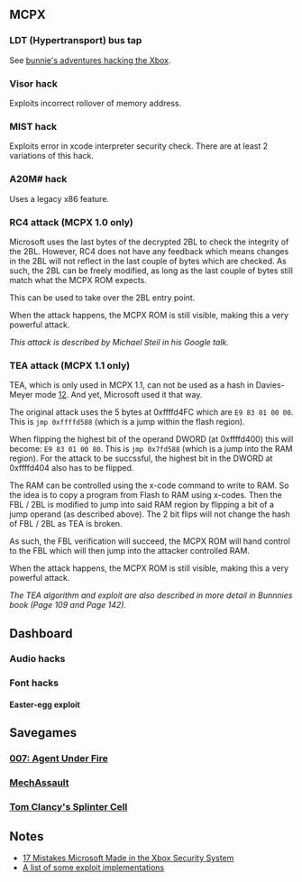 == MCPX ==

=== LDT (Hypertransport) bus tap ===

See [http://www.xenatera.com/bunnie/proj/anatak/xboxmod.html#ldt bunnie's adventures hacking the Xbox].

=== Visor hack ===

Exploits incorrect rollover of memory address.

=== MIST hack ===

Exploits error in xcode interpreter security check.
There are at least 2 variations of this hack.

=== A20M# hack ===

Uses a legacy x86 feature.

=== RC4 attack (MCPX 1.0 only) ===

Microsoft uses the last bytes of the decrypted 2BL to check the integrity of the 2BL.
However, RC4 does not have any feedback which means changes in the 2BL will not reflect in the last couple of bytes which are checked.
As such, the 2BL can be freely modified, as long as the last couple of bytes still match what the MCPX ROM expects.

This can be used to take over the 2BL entry point.

When the attack happens, the MCPX ROM is still visible, making this a very powerful attack.

''This attack is described by Michael Steil in his Google talk.''

=== TEA attack (MCPX 1.1 only) ===

TEA, which is only used in MCPX 1.1, can not be used as a hash in Davies-Meyer mode [http://www.tayloredge.com/reference/Mathematics/VRAndem.pdf][https://www.schneier.com/academic/paperfiles/paper-key-schedule.pdf]. And yet, Microsoft used it that way.

The original attack uses the 5 bytes at 0xffffd4FC which are <code>E9 83 01 00 00</code>.
This is <code>jmp 0xffffd588</code> (which is a jump within the flash region).

When flipping the highest bit of the operand DWORD (at 0xffffd400) this will become: <code>E9 83 01 00 80</code>.
This is <code>jmp 0x7fd588</code> (which is a jump into the RAM region).
For the attack to be succssful, the highest bit in the DWORD at 0xffffd404 also has to be flipped.

The RAM can be controlled using the x-code command to write to RAM.
So the idea is to copy a program from Flash to RAM using x-codes.
Then the FBL / 2BL is modified to jump into said RAM region by flipping a bit of a jump operand (as described above).
The 2 bit flips will not change the hash of FBL / 2BL as TEA is broken.

As such, the FBL verification will succeed, the MCPX ROM will hand control to the FBL which will then jump into the attacker controlled RAM.

When the attack happens, the MCPX ROM is still visible, making this a very powerful attack.

''The TEA algorithm and exploit are also described in more detail in Bunnnies book (Page 109 and Page 142).''

== Dashboard ==

=== Audio hacks ===
=== Font hacks ===

==== Easter-egg exploit ====

== Savegames ==

=== [[007: Agent Under Fire]] ===
=== [[MechAssault]] ===
=== [[Tom Clancy's Splinter Cell]] ===

== Notes ==

* [https://events.ccc.de/congress/2005/fahrplan/attachments/591-paper_xbox.pdf 17 Mistakes Microsoft Made in the Xbox Security System]
* [http://toogam.bespin.org/xboxmod/site/xbehacks.htm A list of some exploit implementations]